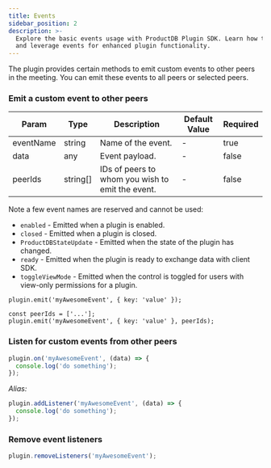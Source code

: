 ```yaml
---
title: Events
sidebar_position: 2
description: >-
  Explore the basic events usage with ProductDB Plugin SDK. Learn how to integrate
  and leverage events for enhanced plugin functionality.
---
```


The plugin provides certain methods to emit custom events to other peers in the
meeting. You can emit these events to all peers or selected peers.

### Emit a custom event to other peers

| Param     | Type     | Description                                      | Default Value | Required |
| --------- | -------- | ------------------------------------------------ | ------------- | -------- |
| eventName | string   | Name of the event.                               | -             | true     |
| data      | any      | Event payload.                                   | -             | false    |
| peerIds   | string[] | IDs of peers to whom you wish to emit the event. | -             | false    |

Note a few event names are reserved and cannot be used:

- `enabled` - Emitted when a plugin is enabled.
- `closed` - Emitted when a plugin is closed.
- `ProductDBStateUpdate` - Emitted when the state of the plugin has changed.
- `ready` - Emitted when the plugin is ready to exchange data with client SDK.
- `toggleViewMode` - Emitted when the control is toggled for users with
  view-only permissions for a plugin.

```tsx
plugin.emit('myAwesomeEvent', { key: 'value' });
```

```tsx
const peerIds = ['...'];
plugin.emit('myAwesomeEvent', { key: 'value' }, peerIds);
```

### Listen for custom events from other peers

```jsx
plugin.on('myAwesomeEvent', (data) => {
  console.log('do something');
});
```

_Alias:_

```jsx
plugin.addListener('myAwesomeEvent', (data) => {
  console.log('do something');
});
```

### Remove event listeners

```jsx
plugin.removeListeners('myAwesomeEvent');
```

<head>
  <title>Plugin SDK Events</title>
  <meta
    name="description"
    content="Explore the basic events usage with ProductDB Plugin SDK. Learn how to integrate and leverage events for enhanced plugin functionality."
  />
</head>
